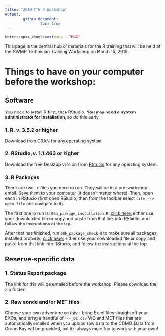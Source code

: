 ```yaml
---
title: "2019 TTW R Workshop"
output: 
        github_document:
                toc: true
---
```


```r
knitr::opts_chunk$set(echo = TRUE)
```

This page is the central hub of materials for the R training that will be held at the SWMP Technician Training Workshop on March 15, 2019.  

# Things to have on your computer **before** the workshop:

## Software  

You need to install R first, then RStudio. **You may need a system administrator for installation**, so do this early!

### 1.  R, v. 3.5.2 or higher  

Download from [CRAN](https://cran.r-project.org/) for any operating system.

### 2.  RStudio, v. 1.1.463 or higher  

Download the free Desktop version from [RStudio](https://www.rstudio.com/products/rstudio/download/) for any operating system.


### 3.  R Packages  

There are two `.r` files you need to run. They will be in a pre-workshop email. Save them to your computer (it doesn't matter where). Then, open each in RStudio (first open RStudio, then from the toolbar select `file --> open file` and navigate to it).

The first one to run is:  `00a_package_installation.R`:  [click here](https://github.com/swmpkim/ttw_2019/blob/master/00a_package_installation.R); either use your downloaded file or copy and paste from that link into RStudio, and follow the instructions at the top.  

After that has finished, run `00b_package_check.R` to make sure all packages installed properly;  [click here](https://github.com/swmpkim/ttw_2019/blob/master/00b_package_check.R); either use your downloaded file or copy and paste from that link into RStudio, and follow the instructions at the top.    

## Reserve-specific data  

### 1.  Status Report package  

The link for this will be emailed before the workshop. Please download the zip folder!    

### 2.  Raw sonde and/or MET files  

Choose your own adventure on this - bring Excel files straight off your EXOs, and bring a handful of `---_QC.csv` WQ and MET files that are automatically emailed when you upload raw data to the CDMO. Data from Grand Bay will be provided, but it's always more fun to work with your own!